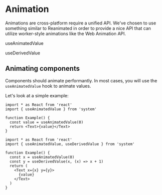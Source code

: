 # Animation

Animations are cross-platform require a unified API. We've chosen to use something similar to Reanimated in order to provide a nice API that can utilize worker-style animations like the Web Animation API.

useAnimatedValue

useDerivedValue

## Animating components

Components should animate performantly. In most cases, you will use the `useAnimatedValue` hook to animate values.

Let's look at a simple example:

```tsx
import * as React from 'react'
import { useAnimatedValue } from 'system'

function Example() {
  const value = useAnimatedValue(0)
  return <Text>{value}</Text>
}
```

```tsx
import * as React from 'react'
import { useAnimatedValue, useDerivedValue } from 'system'

function Example() {
  const x = useAnimatedValue(0)
  const y = useDerivedValue(x, (x) => x + 1)
  return (
    <Text x={x} y={y}>
      {value}
    </Text>
  )
}
```

